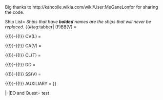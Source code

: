 Big thanks to http://kancolle.wikia.com/wiki/User:MeGaneLonfor for sharing the code.

<tabber>Ship List=
''Ships that have '''bolded''' names are the ships that will never be replaced.''
{{#tag:tabber|
(F)BB(V) =
{{{!}} style="radius:10px;cellpadding:10px;width:100%;" align="center" height="35px"
! align="center" style="cellpadding:10px;" {{!}} <font size=2>'''BB(V)''' </font>
! align="center" style="cellpadding:10px;" {{!}} <font size=2>'''Name''' </font>
! align="center" style="cellpadding:10px;" {{!}} <font size=2>'''Level''' </font>
! style="background:gray;" rowspan="8" {{!}}
! align="center" style="cellpadding:10px;" {{!}} <font size=2>'''FBB''' </font>
! align="center" style="cellpadding:10px;" {{!}} <font size=2>'''Name''' </font>
! align="center" style="cellpadding:10px;" {{!}} <font size=2>'''Level''' </font>
{{!}}-
{{!}} align="center" height="35px" {{!}} {{ShipBattleCardKai|Nagato/Kai}}
{{!}} align="center" height="35px" {{!}} <font size=2> '''Nagato Kai''' </font>
{{!}} align="center" height="35px" {{!}} <font size=2> 94 </font>
{{!}} align="center" height="35px" {{!}} {{ShipBattleCardKai|Kongou/Kai Ni}}
{{!}} align="center" height="35px" {{!}} <font size=2> '''Kongou Kai-2''' </font>
{{!}} align="center" height="35px" {{!}} <font size=2> 98 </font>
{{!}}-
{{!}} align="center" height="35px" {{!}} {{ShipBattleCardKai|Mutsu/Kai}}
{{!}} align="center" height="35px" {{!}} <font size=2> '''Mutsu Kai''' </font>
{{!}} align="center" height="35px" {{!}} <font size=2> 90 </font>
{{!}} align="center" height="35px" {{!}} {{ShipBattleCardKai|Hiei/Kai Ni}}
{{!}} align="center" height="35px" {{!}} <font size=2> '''Hiei Kai-2''' </font>
{{!}} align="center" height="35px" {{!}} <font size=2> 97 </font>
{{!}}-
{{!}} align="center" height="35px" {{!}} {{ShipBattleCardKai|Fusou/Kai Ni}}
{{!}} align="center" height="35px" {{!}} <font size=2> '''Fusou Kai-2''' </font>
{{!}} align="center" height="35px" {{!}} <font size=2> 85 </font>
{{!}} align="center" height="35px" {{!}} {{ShipBattleCardKai|Haruna/Kai Ni}}
{{!}} align="center" height="35px" {{!}} <font size=2> '''Haruna Kai-2''' </font>
{{!}} align="center" height="35px" {{!}} <font size=2> 98 </font>
{{!}}-
{{!}} align="center" height="35px" {{!}} {{ShipBattleCardKai|Yamashiro/Kai Ni}}
{{!}} align="center" height="35px" {{!}} <font size=2> '''Yamashiro Kai-2''' </font>
{{!}} align="center" height="35px" {{!}} <font size=2> 84 </font>
{{!}} align="center" height="35px" {{!}} {{ShipBattleCardKai|Kirishima/Kai Ni}}
{{!}} align="center" height="35px" {{!}} <font size=2> '''Kirishima Kai-2''' </font>
{{!}} align="center" height="35px" {{!}} <font size=2> '''99''' </font>
{{!}}-
{{!}} align="center" height="35px" {{!}} {{ShipBattleCardKai|Ise/Kai}}
{{!}} align="center" height="35px" {{!}} <font size=2> Ise Kai </font>
{{!}} align="center" height="35px" {{!}} <font size=2> 90 </font>
{{!}} align="center" height="35px" {{!}} {{ShipBattleCardKai|Bismarck/Drei}}
{{!}} align="center" height="35px" {{!}} <font size=2> '''Bismarck Drei''' </font>
{{!}} align="center" height="35px" {{!}} <font size=2> 98 </font>
{{!}}-
{{!}} align="center" height="35px" {{!}} {{ShipBattleCardKai|Hyuuga/Kai}}
{{!}} align="center" height="35px" {{!}} <font size=2> Hyuuga Kai </font>
{{!}} align="center" height="35px" {{!}} <font size=2> 87 </font>
{{!}} align="center" height="35px" {{!}} {{ShipBattleCardKai|Littorio}}
{{!}} align="center" height="35px" {{!}} <font size=2> '''Littorio''' </font>
{{!}} align="center" height="35px" {{!}} <font size=2> 83 </font>
{{!}}-
{{!}} align="center" height="35px" {{!}} {{ShipBattleCardKai|Warspite/Kai}}
{{!}} align="center" height="35px" {{!}} <font size=2> '''Warspite Kai''' </font>
{{!}} align="center" height="35px" {{!}} <font size=2> 89 </font>
{{!}} align="center" height="35px" {{!}} {{ShipBattleCardKai|Iowa/Kai}}
{{!}} align="center" height="35px" {{!}} <font size=2> '''Iowa Kai''' </font>
{{!}} align="center" height="35px" {{!}} <font size=2> 92 </font>
{{!}}}

{{!}}-{{!}}
CV(L) =
{{{!}} style="radius:10px;cellpadding:10px;width:100%;" align="center" height="35px"
! align="center" style="cellpadding:10px;" {{!}} <font size=2>'''CV''' </font>
! align="center" style="cellpadding:10px;" {{!}} <font size=2>'''Name''' </font>
! align="center" style="cellpadding:10px;" {{!}} <font size=2>'''Level''' </font>
! style="background:gray;" rowspan="13" {{!}} 
! align="center" style="cellpadding:10px;" {{!}} <font size=2>'''CVL''' </font>
! align="center" style="cellpadding:10px;" {{!}} <font size=2>'''Name''' </font>
! align="center" style="cellpadding:10px;" {{!}} <font size=2>'''Level''' </font>
{{!}}-
{{!}} align="center" height="35px" {{!}} {{ShipBattleCardKai|Akagi/Kai}}
{{!}} align="center" height="35px" {{!}} <font size=2> '''Akagi Kai'''</font>
{{!}} align="center" height="35px" {{!}} <font size=2> 98 </font>
{{!}} align="center" height="35px" {{!}} {{ShipBattleCardKai|Hiyou/Kai}}
{{!}} align="center" height="35px" {{!}} <font size=2> '''Hiyou Kai''' </font>
{{!}} align="center" height="35px" {{!}} <font size=2> 93 </font>
{{!}}-
{{!}} align="center" height="35px" {{!}} {{ShipBattleCardKai|Kaga/Kai}}
{{!}} align="center" height="35px" {{!}} <font size=2> '''Kaga Kai''' </font>
{{!}} align="center" height="35px" {{!}} <font size=2> '''99''' </font>
{{!}} align="center" height="35px" {{!}} {{ShipBattleCardKai|Junyou/Kai Ni}}
{{!}} align="center" height="35px" {{!}} <font size=2> '''Jun'you Kai-2''' </font>
{{!}} align="center" height="35px" {{!}} <font size=2> 94 </font>
{{!}}-
{{!}} align="center" height="35px" {{!}} {{ShipBattleCardKai|Souryuu/Kai Ni}}
{{!}} align="center" height="35px" {{!}} <font size=2> '''Souryuu Kai-2''' </font>
{{!}} align="center" height="35px" {{!}} <font size=2> 98 </font>
{{!}} align="center" height="35px" {{!}} {{ShipBattleCardKai|Chitose/Carrier Kai Ni}}
{{!}} align="center" height="35px" {{!}} <font size=2> '''Chitose CV Kai-2''' </font>
{{!}} align="center" height="35px" {{!}} <font size=2> 98 </font>
{{!}}-
{{!}} align="center" height="35px" {{!}} {{ShipBattleCardKai|Hiryuu/Kai Ni}}
{{!}} align="center" height="35px" {{!}} <font size=2> '''Hiryuu Kai-2''' </font>
{{!}} align="center" height="35px" {{!}} <font size=2> 98 </font>
{{!}} align="center" height="35px" {{!}} {{ShipBattleCardKai|Chiyoda/Carrier Kai Ni}}
{{!}} align="center" height="35px" {{!}} <font size=2> '''Chiyoda CV Kai-2''' </font>
{{!}} align="center" height="35px" {{!}} <font size=2> 98 </font>
{{!}}-
{{!}} align="center" height="35px" {{!}} {{ShipBattleCardKai|Shoukaku/Kai Ni A}}
{{!}} align="center" height="35px" {{!}} <font size=2> '''Shoukaku Kai-2 A''' </font>
{{!}} align="center" height="35px" {{!}} <font size=2> '''99''' </font>
{{!}} align="center" height="35px" {{!}} {{ShipBattleCardKai|Ryuujou/Kai Ni}}
{{!}} align="center" height="35px" {{!}} <font size=2> '''Ryuujou Kai-2''' </font>
{{!}} align="center" height="35px" {{!}} <font size=2> 95 </font>
{{!}}-
{{!}} align="center" height="35px" {{!}} {{ShipBattleCardKai|Zuikaku/Kai Ni A}}
{{!}} align="center" height="35px" {{!}} <font size=2> '''Zuikaku Kai-2 A''' </font>
{{!}} align="center" height="35px" {{!}} <font size=2> '''99''' </font>
{{!}} align="center" height="35px" {{!}} {{ShipBattleCardKai|Shouhou/Kai}}
{{!}} align="center" height="35px" {{!}} <font size=2> Shouhou Kai </font>
{{!}} align="center" height="35px" {{!}} <font size=2> 85 </font>
{{!}}-
{{!}} align="center" height="35px" {{!}} {{ShipBattleCardKai|Taihou/Kai}}
{{!}} align="center" height="35px" {{!}} <font size=2> '''Taihou Kai''' </font>
{{!}} align="center" height="35px" {{!}} <font size=2> '''99''' </font>
{{!}} align="center" height="35px" {{!}} {{ShipBattleCardKai|Zuihou/Kai}}
{{!}} align="center" height="35px" {{!}} <font size=2> '''Zuihou Kai''' </font>
{{!}} align="center" height="35px" {{!}} <font size=2> 96 </font>
{{!}}-
{{!}} align="center" height="35px" {{!}} {{ShipBattleCardKai|Unryuu/Kai}}
{{!}} align="center" height="35px" {{!}} <font size=2> '''Unryuu Kai''' </font>
{{!}} align="center" height="35px" {{!}} <font size=2> 98 </font>
{{!}} align="center" height="35px" {{!}} {{ShipBattleCardKai|Ryuuhou/Kai}}
{{!}} align="center" height="35px" {{!}} <font size=2> '''Ryuuhou Kai''' </font>
{{!}} align="center" height="35px" {{!}} <font size=2> 67 </font>
{{!}}-
{{!}} align="center" height="35px" {{!}} {{ShipBattleCardKai|Amagi/Kai}}
{{!}} align="center" height="35px" {{!}} <font size=2> '''Amagi Kai''' </font>
{{!}} align="center" height="35px" {{!}} <font size=2> 98 </font>
{{!}} align="center" height="35px" {{!}} {{ShipBattleCardKai|Houshou/Kai}}
{{!}} align="center" height="35px" {{!}} <font size=2> Houshou Kai </font>
{{!}} align="center" height="35px" {{!}} <font size=2> 67 </font>
{{!}}-
{{!}} align="center" height="35px" {{!}} {{ShipBattleCardKai|Katsuragi/Kai}}
{{!}} align="center" height="35px" {{!}} <font size=2> '''Katsuragi Kai''' </font>
{{!}} align="center" height="35px" {{!}} <font size=2> 98 </font>
{{!}}-
{{!}} align="center" height="35px" {{!}} {{ShipBattleCardKai|Graf Zeppelin/Kai}}
{{!}} align="center" height="35px" {{!}} <font size=2> '''Graf Zeppelin Kai''' </font>
{{!}} align="center" height="35px" {{!}} <font size=2> 97 </font>
{{!}}-
{{!}} align="center" height="35px" {{!}} {{ShipBattleCardKai|Aquila/Kai}}
{{!}} align="center" height="35px" {{!}} <font size=2> '''Aquila Kai''' </font>
{{!}} align="center" height="35px" {{!}} <font size=2> 96 </font>
{{!}}}

{{!}}-{{!}}
CA(V) =
{{{!}} style="radius:10px;cellpadding:10px;width:100%;" align="center" height="35px"
! align="center" style="cellpadding:10px;" {{!}} <font size=2>'''CA''' </font>
! align="center" style="cellpadding:10px;" {{!}} <font size=2>'''Name''' </font>
! align="center" style="cellpadding:10px;" {{!}} <font size=2>'''Level''' </font>
! style="background:gray;" rowspan="14" {{!}} 
! align="center" style="cellpadding:10px;" {{!}} <font size=2>'''CAV''' </font>
! align="center" style="cellpadding:10px;" {{!}} <font size=2>'''Name''' </font>
! align="center" style="cellpadding:10px;" {{!}} <font size=2>'''Level''' </font>
{{!}}-
{{!}} align="center" height="35px" {{!}} {{ShipBattleCardKai|Maya/Kai Ni}}
{{!}} align="center" height="35px" {{!}} <font size=2> '''Maya Kai-2''' </font>
{{!}} align="center" height="35px" {{!}} <font size=2> 96 </font>
{{!}} align="center" height="35px" {{!}} {{ShipBattleCardKai|Tone/Kai Ni}}
{{!}} align="center" height="35px" {{!}} <font size=2> '''Tone Kai-2''' </font>
{{!}} align="center" height="35px" {{!}} <font size=2> 96 </font>
{{!}}-
{{!}} align="center" height="35px" {{!}} {{ShipBattleCardKai|Choukai/Kai Ni|layers=ring ring_glow}}
{{!}} align="center" height="35px" {{!}} <font size=2> '''Choukai Kai-2''' </font>
{{!}} align="center" height="35px" {{!}} <font size=2> '''135''' </font>
{{!}} align="center" height="35px" {{!}} {{ShipBattleCardKai|Chikuma/Kai Ni}}
{{!}} align="center" height="35px" {{!}} <font size=2> '''Chikuma Kai-2''' </font>
{{!}} align="center" height="35px" {{!}} <font size=2> 96 </font>
{{!}}-
{{!}} align="center" height="35px" {{!}} {{ShipBattleCardKai|Myoukou/Kai Ni}}
{{!}} align="center" height="35px" {{!}} <font size=2> '''Myoukou Kai-2''' </font>
{{!}} align="center" height="35px" {{!}} <font size=2> 91 </font>
{{!}} align="center" height="35px" {{!}} {{ShipBattleCardKai|Mogami/Kai}}
{{!}} align="center" height="35px" {{!}} <font size=2> '''Mogami Kai''' </font>
{{!}} align="center" height="35px" {{!}} <font size=2> 85 </font>
{{!}}-
{{!}} align="center" height="35px" {{!}} {{ShipBattleCardKai|Nachi/Kai Ni}}
{{!}} align="center" height="35px" {{!}} <font size=2> '''Nachi Kai-2''' </font>
{{!}} align="center" height="35px" {{!}} <font size=2> 81 </font>
{{!}} align="center" height="35px" {{!}} {{ShipBattleCardKai|Mikuma/Kai}}
{{!}} align="center" height="35px" {{!}} <font size=2> '''Mikuma Kai''' </font>
{{!}} align="center" height="35px" {{!}} <font size=2> 85 </font>
{{!}}-
{{!}} align="center" height="35px" {{!}} {{ShipBattleCardKai|Ashigara/Kai Ni}}
{{!}} align="center" height="35px" {{!}} <font size=2> '''Ashigara Kai-2''' </font>
{{!}} align="center" height="35px" {{!}} <font size=2> 80 </font>
{{!}} align="center" height="35px" {{!}} {{ShipBattleCardKai|Suzuya/Kai}}
{{!}} align="center" height="35px" {{!}} <font size=2> Suzuya Kai </font>
{{!}} align="center" height="35px" {{!}} <font size=2> 80 </font>
{{!}}-
{{!}} align="center" height="35px" {{!}} {{ShipBattleCardKai|Haguro/Kai Ni}}
{{!}} align="center" height="35px" {{!}} <font size=2> '''Haguro Kai-2''' </font>
{{!}} align="center" height="35px" {{!}} <font size=2> 92 </font>
{{!}} align="center" height="35px" {{!}} {{ShipBattleCardKai|Kumano/Kai}}
{{!}} align="center" height="35px" {{!}} <font size=2> Kumano Kai </font>
{{!}} align="center" height="35px" {{!}} <font size=2> 80 </font>
{{!}}-
{{!}} align="center" height="35px" {{!}} {{ShipBattleCardKai|Furutaka/Kai Ni}}
{{!}} align="center" height="35px" {{!}} <font size=2> Furutaka Kai-2 </font>
{{!}} align="center" height="35px" {{!}} <font size=2> 70 </font>
{{!}}-
{{!}} align="center" height="35px" {{!}} {{ShipBattleCardKai|Kako/Kai Ni}}
{{!}} align="center" height="35px" {{!}} <font size=2> Kako Kai-2 </font>
{{!}} align="center" height="35px" {{!}} <font size=2> 70 </font>
{{!}}-
{{!}} align="center" height="35px" {{!}} {{ShipBattleCardKai|Aoba/Kai}}
{{!}} align="center" height="35px" {{!}} <font size=2> Aoba Kai </font>
{{!}} align="center" height="35px" {{!}} <font size=2> 53 </font>
{{!}}-
{{!}} align="center" height="35px" {{!}} {{ShipBattleCardKai|Kinugasa/Kai Ni}}
{{!}} align="center" height="35px" {{!}} <font size=2> Kinugasa Kai-2 </font>
{{!}} align="center" height="35px" {{!}} <font size=2> 55 </font>
{{!}}-
{{!}} align="center" height="35px" {{!}} {{ShipBattleCardKai|Prinz Eugen/Kai}}
{{!}} align="center" height="35px" {{!}} <font size=2> '''Prinz Eugen Kai''' </font>
{{!}} align="center" height="35px" {{!}} <font size=2> 90 </font>
{{!}}-
{{!}} align="center" height="35px" {{!}} {{ShipBattleCardKai|Zara/Kai}}
{{!}} align="center" height="35px" {{!}} <font size=2> '''Zara Kai''' </font>
{{!}} align="center" height="35px" {{!}} <font size=2> 80 </font>
{{!}}-
{{!}} align="center" height="35px" {{!}} {{ShipBattleCardKai|Pola/Kai}}
{{!}} align="center" height="35px" {{!}} <font size=2> '''Pola Kai'''</font>
{{!}} align="center" height="35px" {{!}} <font size=2> 90 </font>
{{!}}}

{{!}}-{{!}}
CL(T) =
{{{!}} style="radius:10px;cellpadding:10px;width:100%;" align="center" height="35px"
! align="center" style="cellpadding:10px;" {{!}} <font size=2>'''CL''' </font>
! align="center" style="cellpadding:10px;" {{!}} <font size=2>'''Name''' </font>
! align="center" style="cellpadding:10px;" {{!}} <font size=2>'''Level''' </font>
! style="background:gray;" rowspan="12" {{!}} 
! align="center" style="cellpadding:10px;" {{!}} <font size=2>'''CLT''' </font>
! align="center" style="cellpadding:10px;" {{!}} <font size=2>'''Name''' </font>
! align="center" style="cellpadding:10px;" {{!}} <font size=2>'''Level''' </font>
{{!}}-
{{!}} align="center" height="35px" {{!}} {{ShipBattleCardKai|Kuma/Kai}}
{{!}} align="center" height="35px" {{!}} <font size=2> '''Kuma Kai''' </font>
{{!}} align="center" height="35px" {{!}} <font size=2> 95 </font>
{{!}} align="center" height="35px" {{!}} {{ShipBattleCardKai|Kitakami/Kai Ni}}
{{!}} align="center" height="35px" {{!}} <font size=2> '''Kitakami Kai-2''' </font>
{{!}} align="center" height="35px" {{!}} <font size=2> '''99''' </font>
{{!}}-
{{!}} align="center" height="35px" {{!}} {{ShipBattleCardKai|Isuzu/Kai Ni}}
{{!}} align="center" height="35px" {{!}} <font size=2> '''Isuzu Kai-2''' </font>
{{!}} align="center" height="35px" {{!}} <font size=2> 73 </font>
{{!}} align="center" height="35px" {{!}} {{ShipBattleCardKai|Ooi/Kai Ni}}
{{!}} align="center" height="35px" {{!}} <font size=2> '''Ooi Kai-2''' </font>
{{!}} align="center" height="35px" {{!}} <font size=2> '''99''' </font>
{{!}}-
{{!}} align="center" height="35px" {{!}} {{ShipBattleCardKai|Kinu/Kai Ni}}
{{!}} align="center" height="35px" {{!}} <font size=2> '''Kinu Kai-2''' </font>
{{!}} align="center" height="35px" {{!}} <font size=2> 86 </font>
{{!}} align="center" height="35px" {{!}} {{ShipBattleCardKai|Kiso/Kai Ni}}
{{!}} align="center" height="35px" {{!}} <font size=2> '''Kiso Kai-2''' </font>
{{!}} align="center" height="35px" {{!}} <font size=2> '''99''' </font>
{{!}}-
{{!}} align="center" height="35px" {{!}} {{ShipBattleCardKai|Abukuma/Kai Ni}}
{{!}} align="center" height="35px" {{!}} <font size=2> '''Abukuma Kai-2''' </font>
{{!}} align="center" height="35px" {{!}} <font size=2> '''99''' </font>
{{!}}-
{{!}} align="center" height="35px" {{!}} {{ShipBattleCardKai|Yuubari/Kai}}
{{!}} align="center" height="35px" {{!}} <font size=2> '''Yuubari Kai''' </font>
{{!}} align="center" height="35px" {{!}} <font size=2> 89 </font>
{{!}}-
{{!}} align="center" height="35px" {{!}} {{ShipBattleCardKai|Sendai/Kai Ni}}
{{!}} align="center" height="35px" {{!}} <font size=2> '''Sendai Kai-2''' </font>
{{!}} align="center" height="35px" {{!}} <font size=2> 86 </font>
{{!}}-
{{!}} align="center" height="35px" {{!}} {{ShipBattleCardKai|Jintsuu/Kai Ni}}
{{!}} align="center" height="35px" {{!}} <font size=2> '''Jintsuu Kai-2''' </font>
{{!}} align="center" height="35px" {{!}} <font size=2> 87 </font>
{{!}}-
{{!}} align="center" height="35px" {{!}} {{ShipBattleCardKai|Naka/Kai Ni}}
{{!}} align="center" height="35px" {{!}} <font size=2> '''Naka Kai-2''' </font>
{{!}} align="center" height="35px" {{!}} <font size=2> 79 </font>
{{!}}-
{{!}} align="center" height="35px" {{!}} {{ShipBattleCardKai|Sakawa/Kai}}
{{!}} align="center" height="35px" {{!}} <font size=2> '''Sakawa Kai''' </font>
{{!}} align="center" height="35px" {{!}} <font size=2> 66 </font>
{{!}}-
{{!}} align="center" height="35px" {{!}} {{ShipBattleCardKai|Ooyodo/Kai}}
{{!}} align="center" height="35px" {{!}} <font size=2> '''Ooyodo Kai''' </font>
{{!}} align="center" height="35px" {{!}} <font size=2> 89 </font>
{{!}}}

{{!}}-{{!}}
DD =
{{{!}} style="radius:10px;cellpadding:10px;width:100%;" align="center" height="35px"
! align="center" style="cellpadding:10px;" {{!}} <font size=2>'''DD''' </font>
! align="center" style="cellpadding:10px;" {{!}} <font size=2>'''Name''' </font>
! align="center" style="cellpadding:10px;" {{!}} <font size=2>'''Level''' </font>
! style="background:gray;" rowspan="17" {{!}} 
! align="center" style="cellpadding:10px;" {{!}} <font size=2>'''DD''' </font>
! align="center" style="cellpadding:10px;" {{!}} <font size=2>'''Name''' </font>
! align="center" style="cellpadding:10px;" {{!}} <font size=2>'''Level''' </font>
{{!}}-
{{!}} align="center" height="35px" {{!}} {{ShipBattleCardKai|Akizuki/Kai}}
{{!}} align="center" height="35px" {{!}} <font size=2> '''Akizuki Kai''' </font>
{{!}} align="center" height="35px" {{!}} <font size=2> 87 </font>
{{!}} align="center" height="35px" {{!}} {{ShipBattleCardKai|Верный/}}
{{!}} align="center" height="35px" {{!}} <font size=2> '''Верный''' </font>
{{!}} align="center" height="35px" {{!}} <font size=2> 84 </font>
{{!}}-
{{!}} align="center" height="35px" {{!}} {{ShipBattleCardKai|Teruzuki/Kai}}
{{!}} align="center" height="35px" {{!}} <font size=2> '''Teruzuki Kai''' </font>
{{!}} align="center" height="35px" {{!}} <font size=2> 84 </font>
{{!}} align="center" height="35px" {{!}} {{ShipBattleCardKai|Ikazuchi/Kai}}
{{!}} align="center" height="35px" {{!}} <font size=2> '''Ikazuchi Kai''' </font>
{{!}} align="center" height="35px" {{!}} <font size=2> 68 </font>
{{!}}-
{{!}} align="center" height="35px" {{!}} {{ShipBattleCardKai|Hatsuzuki/Kai}}
{{!}} align="center" height="35px" {{!}} <font size=2> '''Hatsuzuki Kai''' </font>
{{!}} align="center" height="35px" {{!}} <font size=2> 96 </font>
{{!}} align="center" height="35px" {{!}} {{ShipBattleCardKai|Inazuma/Kai}}
{{!}} align="center" height="35px" {{!}} <font size=2> '''Inazuma Kai''' </font>
{{!}} align="center" height="35px" {{!}} <font size=2> 68 </font>
{{!}}-
{{!}} align="center" height="35px" {{!}} {{ShipBattleCardKai|Shimakaze/Kai}}
{{!}} align="center" height="35px" {{!}} <font size=2> '''Shimakaze Kai''' </font>
{{!}} align="center" height="35px" {{!}} <font size=2> 80 </font>
{{!}} align="center" height="35px" {{!}} {{ShipBattleCardKai|Hatsushimo/Kai Ni}}
{{!}} align="center" height="35px" {{!}} <font size=2> Hatsushimo Kai-2 </font>
{{!}} align="center" height="35px" {{!}} <font size=2> 70 </font>
{{!}}-
{{!}} align="center" height="35px" {{!}} {{ShipBattleCardKai|Shigure/Kai Ni}}
{{!}} align="center" height="35px" {{!}} <font size=2> '''Shigure Kai-2''' </font>
{{!}} align="center" height="35px" {{!}} <font size=2> 91 </font>
{{!}} align="center" height="35px" {{!}} {{ShipBattleCardKai|Asashimo/Kai}}
{{!}} align="center" height="35px" {{!}} <font size=2> '''Asashimo Kai''' </font>
{{!}} align="center" height="35px" {{!}} <font size=2> 89 </font>
{{!}}-
{{!}} align="center" height="35px" {{!}} {{ShipBattleCardKai|Yuudachi/Kai Ni}}
{{!}} align="center" height="35px" {{!}} <font size=2> '''Yuudachi Kai-2''' </font>
{{!}} align="center" height="35px" {{!}} <font size=2> 97 </font>
{{!}} align="center" height="35px" {{!}} {{ShipBattleCardKai|Mutsuki/Kai Ni}}
{{!}} align="center" height="35px" {{!}} <font size=2> '''Mutsuki Kai-2''' </font>
{{!}} align="center" height="35px" {{!}} <font size=2> 79 </font>
{{!}}-
{{!}} align="center" height="35px" {{!}} {{ShipBattleCardKai|Kawakaze/Kai Ni}}
{{!}} align="center" height="35px" {{!}} <font size=2> '''Kawakaze Kai-2''' </font>
{{!}} align="center" height="35px" {{!}} <font size=2> 83 </font>
{{!}} align="center" height="35px" {{!}} {{ShipBattleCardKai|Kisaragi/Kai Ni}}
{{!}} align="center" height="35px" {{!}} <font size=2> '''Kisaragi Kai-2''' </font>
{{!}} align="center" height="35px" {{!}} <font size=2> 79 </font>
{{!}}-
{{!}} align="center" height="35px" {{!}} {{ShipBattleCardKai|Asashio/Kai Ni D}}
{{!}} align="center" height="35px" {{!}} <font size=2> '''Asashio Kai-2 D''' </font>
{{!}} align="center" height="35px" {{!}} <font size=2> 95 </font>
{{!}} align="center" height="35px" {{!}} {{ShipBattleCardKai|Yayoi/Kai}}
{{!}} align="center" height="35px" {{!}} <font size=2> Yayoi Kai </font>
{{!}} align="center" height="35px" {{!}} <font size=2> 75 </font>
{{!}}-
{{!}} align="center" height="35px" {{!}} {{ShipBattleCardKai|Ooshio/Kai Ni}}
{{!}} align="center" height="35px" {{!}} <font size=2> '''Ooshio Kai-2''' </font>
{{!}} align="center" height="35px" {{!}} <font size=2> 69 </font>
{{!}} align="center" height="35px" {{!}} {{ShipBattleCardKai|Uzuki/Kai}}
{{!}} align="center" height="35px" {{!}} <font size=2> Uzuki Kai </font>
{{!}} align="center" height="35px" {{!}} <font size=2> 70 </font>
{{!}}-
{{!}} align="center" height="35px" {{!}} {{ShipBattleCardKai|Kasumi/Kai Ni}}
{{!}} align="center" height="35px" {{!}} <font size=2> '''Kasumi Kai-2''' </font>
{{!}} align="center" height="35px" {{!}} <font size=2> 90 </font>
{{!}} align="center" height="35px" {{!}} {{ShipBattleCardKai|Satsuki/Kai Ni}}
{{!}} align="center" height="35px" {{!}} <font size=2> '''Satsuki Kai-2''' </font>
{{!}} align="center" height="35px" {{!}} <font size=2> 92 </font>
{{!}}-
{{!}} align="center" height="35px" {{!}} {{ShipBattleCardKai|Yukikaze/Kai}}
{{!}} align="center" height="35px" {{!}} <font size=2> '''Yukikaze Kai''' </font>
{{!}} align="center" height="35px" {{!}} <font size=2> 92 </font>
{{!}} align="center" height="35px" {{!}} {{ShipBattleCardKai|Minazuki/Kai}}
{{!}} align="center" height="35px" {{!}} <font size=2> Minazuki Kai </font>
{{!}} align="center" height="35px" {{!}} <font size=2> 48 </font>
{{!}}-
{{!}} align="center" height="35px" {{!}} {{ShipBattleCardKai|Fubuki/Kai Ni}}
{{!}} align="center" height="35px" {{!}} <font size=2> '''Fubuki Kai-2''' </font>
{{!}} align="center" height="35px" {{!}} <font size=2> 80 </font>
{{!}} align="center" height="35px" {{!}} {{ShipBattleCardKai|Z1/Zwei}}
{{!}} align="center" height="35px" {{!}} <font size=2> '''Z1 Zwei''' </font>
{{!}} align="center" height="35px" {{!}} <font size=2> 70 </font>
{{!}}-
{{!}} align="center" height="35px" {{!}} {{ShipBattleCardKai|Ayanami/Kai Ni}}
{{!}} align="center" height="35px" {{!}} <font size=2> '''Ayanami Kai-2''' </font>
{{!}} align="center" height="35px" {{!}} <font size=2> 91 </font>
{{!}} align="center" height="35px" {{!}} {{ShipBattleCardKai|Libeccio/Kai}}
{{!}} align="center" height="35px" {{!}} <font size=2> '''Libeccio Kai''' </font>
{{!}} align="center" height="35px" {{!}} <font size=2> 80 </font>
{{!}}-
{{!}} align="center" height="35px" {{!}} {{ShipBattleCardKai|Uranami/Kai}}
{{!}} align="center" height="35px" {{!}} <font size=2> Uranami Kai </font>
{{!}} align="center" height="35px" {{!}} <font size=2> 39 </font>
{{!}} align="center" height="35px" {{!}} {{ShipBattleCardKai|Kamikaze/Kai}}
{{!}} align="center" height="35px" {{!}} <font size=2> '''Kamikaze Kai''' </font>
{{!}} align="center" height="35px" {{!}} <font size=2> 69 </font>
{{!}}-
{{!}} align="center" height="35px" {{!}} {{ShipBattleCardKai|Akatsuki/Kai Ni}}
{{!}} align="center" height="35px" {{!}} <font size=2> '''Akatsuki Kai-2''' </font>
{{!}} align="center" height="35px" {{!}} <font size=2> 80 </font>
{{!}} align="center" height="35px" {{!}} {{ShipBattleCardKai|Harukaze/Kai}}
{{!}} align="center" height="35px" {{!}} <font size=2> Harukaze Kai</font>
{{!}} align="center" height="35px" {{!}} <font size=2> 69 </font>
{{!}}-
{{!}}}

{{!}}-{{!}}
SS(V) =
{{{!}} style="radius:10px;cellpadding:10px;width:100%;" align="center" height="35px"
! align="center" style="cellpadding:10px;" {{!}} <font size=2>'''SS(V)''' </font>
! align="center" style="cellpadding:10px;" {{!}} <font size=2>'''Name''' </font>
! align="center" style="cellpadding:10px;" {{!}} <font size=2>'''Level''' </font>
! style="background:gray;" rowspan="6" {{!}} 
! align="center" style="cellpadding:10px;" {{!}} <font size=2>'''SS(V)''' </font>
! align="center" style="cellpadding:10px;" {{!}} <font size=2>'''Name''' </font>
! align="center" style="cellpadding:10px;" {{!}} <font size=2>'''Level''' </font>
{{!}}-
{{!}} align="center" height="35px" {{!}} {{ShipBattleCardKai|I-401/Kai}}
{{!}} align="center" height="35px" {{!}} <font size=2> '''I-401 Kai''' </font>
{{!}} align="center" height="35px" {{!}} <font size=2> '''99''' </font>
{{!}} align="center" height="35px" {{!}} {{ShipBattleCardKai|I-168/Kai}}
{{!}} align="center" height="35px" {{!}} <font size=2> '''I-168 Kai''' </font>
{{!}} align="center" height="35px" {{!}} <font size=2> '''99''' </font>
{{!}}-
{{!}} align="center" height="35px" {{!}} {{ShipBattleCardKai|I-19/Kai}}
{{!}} align="center" height="35px" {{!}} <font size=2> '''I-19 Kai''' </font>
{{!}} align="center" height="35px" {{!}} <font size=2> '''99''' </font>
{{!}} align="center" height="35px" {{!}} {{ShipBattleCardKai|I-26/Kai}}
{{!}} align="center" height="35px" {{!}} <font size=2> '''I-26 Kai''' </font>
{{!}} align="center" height="35px" {{!}} <font size=2> 80 </font>
{{!}}-
{{!}} align="center" height="35px" {{!}} {{ShipBattleCardKai|I-8/Kai}}
{{!}} align="center" height="35px" {{!}} <font size=2> '''I-8 Kai''' </font>
{{!}} align="center" height="35px" {{!}} <font size=2> '''99''' </font>
{{!}} align="center" height="35px" {{!}} {{ShipBattleCardKai|I-58/Kai}}
{{!}} align="center" height="35px" {{!}} <font size=2> '''I-58 Kai''' </font>
{{!}} align="center" height="35px" {{!}} <font size=2> '''99''' </font>
{{!}}-
{{!}} align="center" height="35px" {{!}} {{ShipBattleCardKai|U-511/Kai}}
{{!}} align="center" height="35px" {{!}} <font size=2> '''U-511 Kai''' </font>
{{!}} align="center" height="35px" {{!}} <font size=2> 92 </font>
{{!}} align="center" height="35px" {{!}} {{ShipBattleCardKai|Ro-500/}}
{{!}} align="center" height="35px" {{!}} <font size=2> '''Ro-500''' </font>
{{!}} align="center" height="35px" {{!}} <font size=2> '''99''' </font>
{{!}}-
{{!}} align="center" height="35px" {{!}} {{ShipBattleCardKai|Maruyu/Kai}}
{{!}} align="center" height="35px" {{!}} <font size=2> Maruyu Kai </font>
{{!}} align="center" height="35px" {{!}} <font size=2 color=red> ''~Food~'' </font>
{{!}}}

{{!}}-{{!}}
AUXILIARY =
{{{!}} style="radius:10px;cellpadding:10px;width:100%;" align="center" height="35px"
! align="center" style="cellpadding:10px;" {{!}} <font size=2>'''Aux.''' </font>
! align="center" style="cellpadding:10px;" {{!}} <font size=2>'''Name''' </font>
! align="center" style="cellpadding:10px;" {{!}} <font size=2>'''Level''' </font>
! style="background:gray;" rowspan="4" {{!}} 
! align="center" style="cellpadding:10px;" {{!}} <font size=2>'''Aux.''' </font>
! align="center" style="cellpadding:10px;" {{!}} <font size=2>'''Name''' </font>
! align="center" style="cellpadding:10px;" {{!}} <font size=2>'''Level''' </font>
{{!}}-
{{!}} align="center" height="35px" {{!}} {{ShipBattleCardKai|Kashima/Kai}}
{{!}} align="center" height="35px" {{!}} <font size=2> '''Kashima Kai''' </font>
{{!}} align="center" height="35px" {{!}} <font size=2> '''99''' </font>
{{!}} align="center" height="35px" {{!}} {{ShipBattleCardKai|Akitsu Maru/Kai}}
{{!}} align="center" height="35px" {{!}} <font size=2> '''Akitsu Maru Kai''' </font>
{{!}} align="center" height="35px" {{!}} <font size=2> 52 </font>
{{!}}-
{{!}} align="center" height="35px" {{!}} {{ShipBattleCardKai|Mizuho/Kai}}
{{!}} align="center" height="35px" {{!}} <font size=2> '''Mizuho Kai''' </font>
{{!}} align="center" height="35px" {{!}} <font size=2> 73 </font>
{{!}} align="center" height="35px" {{!}} {{ShipBattleCardKai|Akitsushima/Kai}}
{{!}} align="center" height="35px" {{!}} <font size=2> '''Akitsushima Kai''' </font>
{{!}} align="center" height="35px" {{!}} <font size=2> 52 </font>
{{!}}-
{{!}} align="center" height="35px" {{!}} {{ShipBattleCardKai|Akashi/Kai}}
{{!}} align="center" height="35px" {{!}} <font size=2> '''Akashi Kai''' </font>
{{!}} align="center" height="35px" {{!}} <font size=2> 40 </font>
{{!}} align="center" height="35px" {{!}} {{ShipBattleCardKai|Hayasui/Kai}}
{{!}} align="center" height="35px" {{!}} <font size=2> '''Hayasui Kai''' </font>
{{!}} align="center" height="35px" {{!}} <font size=2> 48 </font>
{{!}}-
{{!}}}
}}

|-|EO and Quest= test


</tabber>